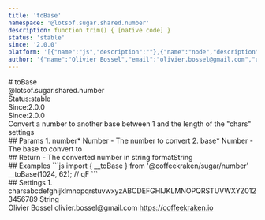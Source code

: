 ```yaml
---
title: 'toBase'
namespace: '@lotsof.sugar.shared.number'
description: function trim() { [native code] }
status: 'stable'
since: '2.0.0'
platform: '[{"name":"js","description":""},{"name":"node","description":""}]'
author: '{"name":"Olivier Bossel","email":"olivier.bossel@gmail.com","url":"https://coffeekraken.io"}'
---
```

<div class="docmap-mdx">
# toBase
<div class="_namespace">@lotsof.sugar.shared.number</div>
<div class="_metas">
<div class="_status"><span class="_status-label">Status:</span><span class="_status-value -stable">stable</span></div>
<div class="_since"><span class="_since-label">Since:</span><span class="_since-value">2.0.0</span></div>
<div class="_since"><span class="_since-label">Since:</span><span class="_since-value">2.0.0</span></div>
</div>
<div class="_description">
Convert a number to another base between 1 and the length of the "chars" settings
</div>
<div class="_params">
## Params
1. <span class="_name">number<span class="_required">*</span></span><span class="_default"></span> <span class="_type">Number</span>
   - The number to convert
2. <span class="_name">base<span class="_required">*</span></span><span class="_default"></span> <span class="_type">Number</span>
   - The base to convert to
</div>
<div class="_return">
## Return
- <span class="_description">The converted number in string format</span><span class="_default"></span><span class="_type">String</span>
</div>
<div class="_examples">
## Examples
```js
import { __toBase } from '@coffeekraken/sugar/number'
__toBase(1024, 62); // qF
```
</div>
<div class="_settings">
## Settings
1. <span class="_name">chars</span><span class="_default">abcdefghijklmnopqrstuvwxyzABCDEFGHIJKLMNOPQRSTUVWXYZ0123456789</span> <span class="_type">String</span>
</div>
<div class="_author">
<span class="_name">Olivier Bossel</span>
<span class="_email">olivier.bossel@gmail.com</span>
<a href="https://coffeekraken.io" target="_blank" class="_url">https://coffeekraken.io</a>
</div>
</div>